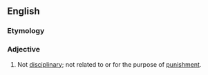 ==English==
===Etymology===
{{prefix|non|disciplinary|lang=en}}
===Adjective===
{{en-adj|-}}
# Not [[disciplinary]]; not related to or for the purpose of [[punishment]].